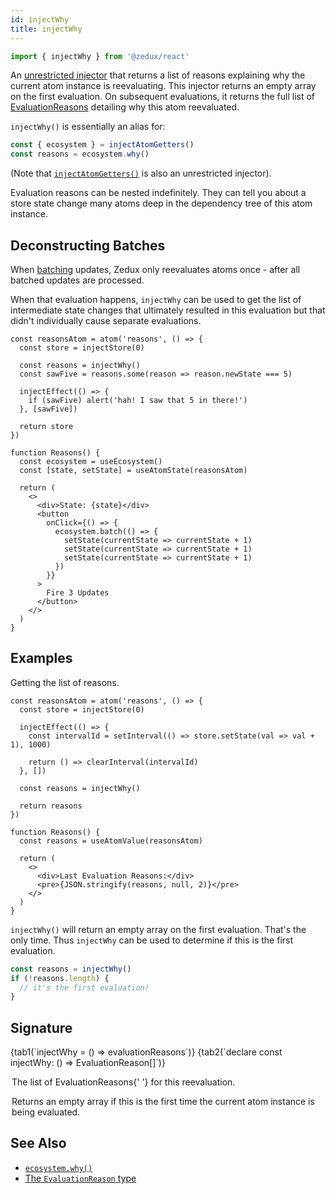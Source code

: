 ```yaml
---
id: injectWhy
title: injectWhy
---
```



```ts
import { injectWhy } from '@zedux/react'
```

An [unrestricted injector](../glossary#unrestricted-injector) that returns a list of reasons explaining why the current atom instance is reevaluating. This injector returns an empty array on the first evaluation. On subsequent evaluations, it returns the full list of [EvaluationReasons](../types/EvaluationReason) detailing why this atom reevaluated.

`injectWhy()` is essentially an alias for:

```ts
const { ecosystem } = injectAtomGetters()
const reasons = ecosystem.why()
```

(Note that [`injectAtomGetters()`](injectAtomGetters) is also an unrestricted injector).

Evaluation reasons can be nested indefinitely. They can tell you about a store state change many atoms deep in the dependency tree of this atom instance.

## Deconstructing Batches

When [batching](../../advanced/batching) updates, Zedux only reevaluates atoms once - after all batched updates are processed.

When that evaluation happens, `injectWhy` can be used to get the list of intermediate state changes that ultimately resulted in this evaluation but that didn't individually cause separate evaluations.

```tsx live ecosystemId=injectWhy/batch-observing resultVar=Reasons
const reasonsAtom = atom('reasons', () => {
  const store = injectStore(0)

  const reasons = injectWhy()
  const sawFive = reasons.some(reason => reason.newState === 5)

  injectEffect(() => {
    if (sawFive) alert('hah! I saw that 5 in there!')
  }, [sawFive])

  return store
})

function Reasons() {
  const ecosystem = useEcosystem()
  const [state, setState] = useAtomState(reasonsAtom)

  return (
    <>
      <div>State: {state}</div>
      <button
        onClick={() => {
          ecosystem.batch(() => {
            setState(currentState => currentState + 1)
            setState(currentState => currentState + 1)
            setState(currentState => currentState + 1)
          })
        }}
      >
        Fire 3 Updates
      </button>
    </>
  )
}
```

## Examples

Getting the list of reasons.

```tsx live ecosystemId=injectWhy/simple-example resultVar=Reasons
const reasonsAtom = atom('reasons', () => {
  const store = injectStore(0)

  injectEffect(() => {
    const intervalId = setInterval(() => store.setState(val => val + 1), 1000)

    return () => clearInterval(intervalId)
  }, [])

  const reasons = injectWhy()

  return reasons
})

function Reasons() {
  const reasons = useAtomValue(reasonsAtom)

  return (
    <>
      <div>Last Evaluation Reasons:</div>
      <pre>{JSON.stringify(reasons, null, 2)}</pre>
    </>
  )
}
```

`injectWhy()` will return an empty array on the first evaluation. That's the only time. Thus `injectWhy` can be used to determine if this is the first evaluation.

```ts
const reasons = injectWhy()
if (!reasons.length) {
  // it's the first evaluation!
}
```

## Signature

<Tabs>
  {tab1(`injectWhy = () => evaluationReasons`)}
  {tab2(`declare const injectWhy: () => EvaluationReason<any>[]`)}
</Tabs>

<Legend>
  <Item name="Returns">
    <p>
      The list of <Link to="../types/EvaluationReason">EvaluationReasons</Link>{' '}
      for this reevaluation.
    </p>
    <p>
      Returns an empty array if this is the first time the current atom instance
      is being evaluated.
    </p>
  </Item>
</Legend>

## See Also

- [`ecosystem.why()`](../classes/Ecosystem#why)
- [The `EvaluationReason` type](../types/EvaluationReason)
